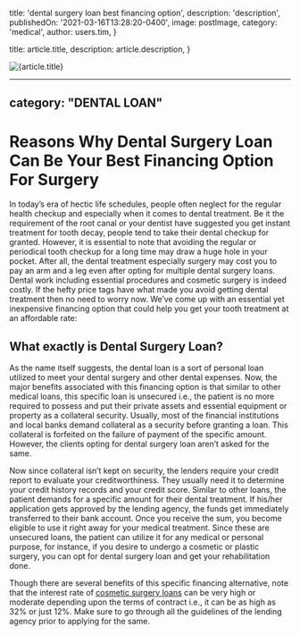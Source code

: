 
  title: 'dental surgery loan best financing option',
  description: 'description',
  publishedOn: '2021-03-16T13:28:20-0400',
  image: postImage,
  category: 'medical',
  author: users.tim,
}

  title: article.title,
  description: article.description,
}


<Image src={postImage} alt={article.title} />

---
category: "DENTAL LOAN"
---

# Reasons Why Dental Surgery Loan Can Be Your Best Financing Option For Surgery

In today’s era of hectic life schedules, people often neglect for the regular health checkup and especially when it comes to dental treatment. Be it the requirement of the root canal or your dentist have suggested you get instant treatment for tooth decay, people tend to take their dental checkup for granted. However, it is essential to note that avoiding the regular or periodical tooth checkup for a long time may draw a huge hole in your pocket. After all, the dental treatment especially surgery may cost you to pay an arm and a leg even after opting for multiple dental surgery loans. Dental work including essential procedures and cosmetic surgery is indeed costly. If the hefty price tags have what made you avoid getting dental treatment then no need to worry now. We’ve come up with an essential yet inexpensive financing option that could help you get your tooth treatment at an affordable rate:

## What exactly is Dental Surgery Loan?

As the name itself suggests, the dental loan is a sort of personal loan utilized to meet your dental surgery and other dental expenses. Now, the major benefits associated with this financing option is that similar to other medical loans, this specific loan is unsecured i.e., the patient is no more required to possess and put their private assets and essential equipment or property as a collateral security. Usually, most of the financial institutions and local banks demand collateral as a security before granting a loan. This collateral is forfeited on the failure of payment of the specific amount. However, the clients opting for dental surgery loan aren’t asked for the same.

Now since collateral isn’t kept on security, the lenders require your credit report to evaluate your creditworthiness. They usually need it to determine your credit history records and your credit score. Similar to other loans, the patient demands for a specific amount for their dental treatment. If his/her application gets approved by the lending agency, the funds get immediately transferred to their bank account. Once you receive the sum, you become eligible to use it right away for your medical treatment. Since these are unsecured loans, the patient can utilize it for any medical or personal purpose, for instance, if you desire to undergo a cosmetic or plastic surgery, you can opt for dental surgery loan and get your rehabilitation done.

Though there are several benefits of this specific financing alternative, note that the interest rate of [cosmetic surgery loans](https://tlc.com.au/) can be very high or moderate depending upon the terms of contract i.e., it can be as high as 32% or just 12%. Make sure to go through all the guidelines of the lending agency prior to applying for the same.
